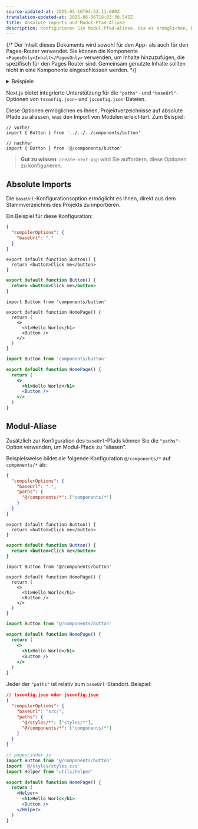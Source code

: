```yaml
---
source-updated-at: 2025-05-16T04:52:11.000Z
translation-updated-at: 2025-06-06T18:03:30.545Z
title: Absolute Imports und Modul-Pfad-Aliase
description: Konfigurieren Sie Modul-Pfad-Aliase, die es ermöglichen, bestimmte Import-Pfade umzulegen.
---
```


{/* Der Inhalt dieses Dokuments wird sowohl für den App- als auch für den Pages-Router verwendet. Sie können die Komponente `<PagesOnly>Inhalt</PagesOnly>` verwenden, um Inhalte hinzuzufügen, die spezifisch für den Pages Router sind. Gemeinsam genutzte Inhalte sollten nicht in eine Komponente eingeschlossen werden. */}

<details>
  <summary>Beispiele</summary>

- [Absolute Imports und Aliase](https://github.com/vercel/next.js/tree/canary/examples/with-absolute-imports)

</details>

Next.js bietet integrierte Unterstützung für die `"paths"`- und `"baseUrl"`-Optionen von `tsconfig.json`- und `jsconfig.json`-Dateien.

Diese Optionen ermöglichen es Ihnen, Projektverzeichnisse auf absolute Pfade zu aliassen, was den Import von Modulen erleichtert. Zum Beispiel:

```tsx
// vorher
import { Button } from '../../../components/button'

// nachher
import { Button } from '@/components/button'
```

> **Gut zu wissen**: `create-next-app` wird Sie auffordern, diese Optionen zu konfigurieren.

## Absolute Imports

Die `baseUrl`-Konfigurationsoption ermöglicht es Ihnen, direkt aus dem Stammverzeichnis des Projekts zu importieren.

Ein Beispiel für diese Konfiguration:

```json filename="tsconfig.json oder jsconfig.json"
{
  "compilerOptions": {
    "baseUrl": "."
  }
}
```

```tsx filename="components/button.tsx" switcher
export default function Button() {
  return <button>Click me</button>
}
```

```jsx filename="components/button.js" switcher
export default function Button() {
  return <button>Click me</button>
}
```

```tsx filename="app/page.tsx" switcher
import Button from 'components/button'

export default function HomePage() {
  return (
    <>
      <h1>Hello World</h1>
      <Button />
    </>
  )
}
```

```jsx filename="app/page.js" switcher
import Button from 'components/button'

export default function HomePage() {
  return (
    <>
      <h1>Hello World</h1>
      <Button />
    </>
  )
}
```

## Modul-Aliase

Zusätzlich zur Konfiguration des `baseUrl`-Pfads können Sie die `"paths"`-Option verwenden, um Modul-Pfade zu "aliasen".

Beispielsweise bildet die folgende Konfiguration `@/components/*` auf `components/*` ab:

```json filename="tsconfig.json oder jsconfig.json"
{
  "compilerOptions": {
    "baseUrl": ".",
    "paths": {
      "@/components/*": ["components/*"]
    }
  }
}
```

```tsx filename="components/button.tsx" switcher
export default function Button() {
  return <button>Click me</button>
}
```

```jsx filename="components/button.js" switcher
export default function Button() {
  return <button>Click me</button>
}
```

```tsx filename="app/page.tsx" switcher
import Button from '@/components/button'

export default function HomePage() {
  return (
    <>
      <h1>Hello World</h1>
      <Button />
    </>
  )
}
```

```jsx filename="app/page.js" switcher
import Button from '@/components/button'

export default function HomePage() {
  return (
    <>
      <h1>Hello World</h1>
      <Button />
    </>
  )
}
```

Jeder der `"paths"` ist relativ zum `baseUrl`-Standort. Beispiel:

```json
// tsconfig.json oder jsconfig.json
{
  "compilerOptions": {
    "baseUrl": "src/",
    "paths": {
      "@/styles/*": ["styles/*"],
      "@/components/*": ["components/*"]
    }
  }
}
```

```jsx
// pages/index.js
import Button from '@/components/button'
import '@/styles/styles.css'
import Helper from 'utils/helper'

export default function HomePage() {
  return (
    <Helper>
      <h1>Hello World</h1>
      <Button />
    </Helper>
  )
}
```